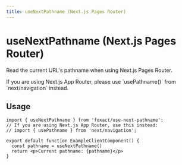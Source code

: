 ```yaml
---
title: useNextPathname (Next.js Pages Router)
---
```


# useNextPathname (Next.js Pages Router)

Read the current URL's pathname when using Next.js Pages Router.


<Callout type="warning" emoji="⚠️">
  If you are using Next.js App Router, please use `usePathname()` from `next/navigation` instead.
</Callout>

## Usage

```tsx copy
import { useNextPathname } from 'foxact/use-next-pathname';
// If you are using Next.js App Router, use this instead:
// import { usePathname } from 'next/navigation';

export default function ExampleClientComponent() {
  const pathname = useNextPathname()
  return <p>Current pathname: {pathname}</p>
}
```
